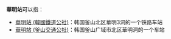 '''華明站'''可以指：

* [[華明站_(韓國鐵道公社)|華明站 (韓國鐵道公社)]]：韩国釜山北区華明3洞的一个铁路车站
* [[華明站_(釜山交通公社)|華明站 (釜山交通公社)]]：韩国釜山广域市北区華明洞的一个车站

{{Disambig|Cat=三字车站名消歧义}}